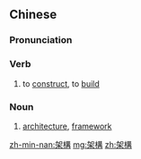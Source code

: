 {{also|架构}}
==Chinese==
{{zh-forms|s=架构}}

===Pronunciation===
{{zh-pron
|m=jiàgòu
|c=gaa3 kau3
|mn=tw:kà-kò͘/twv:kè-kò͘
|cat=v,n
}}

===Verb===
{{zh-verb}}

# to [[construct]], to [[build]]

===Noun===
{{zh-noun}}

# [[architecture]], [[framework]]

[[zh-min-nan:架構]]
[[mg:架構]]
[[zh:架構]]